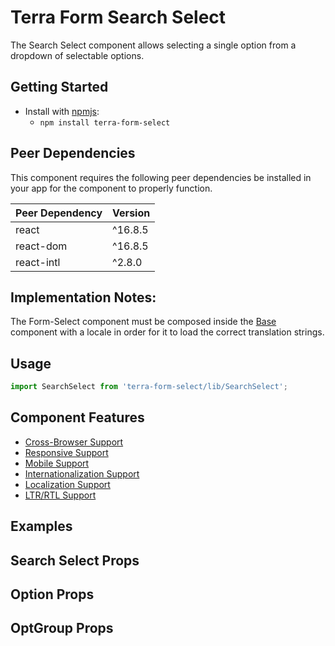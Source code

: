 


<Badge />

# Terra Form Search Select

The Search Select component allows selecting a single option from a dropdown of selectable options.

## Getting Started

- Install with [npmjs](https://www.npmjs.com):
  - `npm install terra-form-select`

<!-- AUTO-GENERATED-CONTENT:START Peer Dependencies -->

## Peer Dependencies

This component requires the following peer dependencies be installed in your app for the component to properly function.

| Peer Dependency | Version |
|-|-|
| react | ^16.8.5 |
| react-dom | ^16.8.5 |
| react-intl | ^2.8.0 |

<!-- AUTO-GENERATED-CONTENT:END -->

## Implementation Notes:

The Form-Select component must be composed inside the [Base][1] component with a locale in order for it to load the correct translation strings.

[1]: https://engineering.cerner.com/terra-core/components/terra-base/base/base

## Usage

```jsx
import SearchSelect from 'terra-form-select/lib/SearchSelect';
```

## Component Features

- [Cross-Browser Support](https://engineering.cerner.com/terra-ui/contributing/terra-ui/component-standards#cross-browser-support)
- [Responsive Support](https://engineering.cerner.com/terra-ui/contributing/terra-ui/component-standards#responsive-support)
- [Mobile Support](https://engineering.cerner.com/terra-ui/contributing/terra-ui/component-standards#mobile-support)
- [Internationalization Support](https://engineering.cerner.com/terra-ui/contributing/terra-ui/component-standards#internationalization-i18n-support)
- [Localization Support](https://engineering.cerner.com/terra-ui/contributing/terra-ui/component-standards#internationalization-i18n-support)
- [LTR/RTL Support](https://engineering.cerner.com/terra-ui/contributing/terra-ui/component-standards#ltr--rtl-support)

## Examples
<SearchExample description="A Search Select allows selecting a single option." />
<IsTouchAccessibleExample description="Ensure accessibility on touch devices. Will render the dropdown menu in normal DOM flow with position absolute. By default, the menu renders in a portal, which is inaccessible on touch devices." />
<DisabledExample />
<InvalidExample description="Applies theme-specific styling for invalid. Will also display error text when used with a Field." />
<IncompleteExample description="Applies theme-specific styling for incomplete. ***Note: Only use incomplete if given specific guidance, reserved for specific applications when no value has been provided. Not for general use.***" />
<OptGroupExample title="Ability to add Option Groups" description="An OptGroup provides a way to group options together within the listbox." />
<MaxHeightExample title="Ability to set a Maximum Height" description="An example of implementing a custom max height of the Search." />
<AllowClearExample title="Ability to Clear Selection" description="An example with an option to clear the selected item." />
<ControlledExample title="Create a Controlled Search Select" description="An example of implementing a controlled Search Select." />

## Search Select Props
<SearchSelectPropsTable />

## Option Props
<OptionPropsTable />

## OptGroup Props
<OptGroupPropsTable />
   